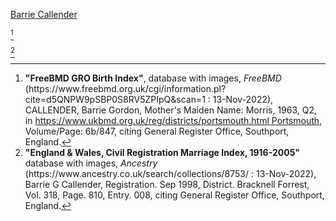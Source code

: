 [[Callender-401|Barrie Callender]]

<ref>
'''"FreeBMD GRO Birth Index"''', database with images, ''FreeBMD'' (https://www.freebmd.org.uk/cgi/information.pl?cite=d5QNPW9pSBP0S8RV5ZPIpQ&scan=1 : 13-Nov-2022),
CALLENDER, Barrie Gordon, Mother's Maiden Name: Morris, 1963, Q2, in [[https://www.ukbmd.org.uk/reg/districts/portsmouth.html Portsmouth]], Volume/Page: 6b/847,
citing General Register Office, Southport, England.
</ref>

<ref>
'''"England & Wales, Civil Registration Marriage Index, 1916-2005"''' database with images, ''Ancestry'' (https://www.ancestry.co.uk/search/collections/8753/ : 13-Nov-2022),
Barrie G Callender, Registration. Sep 1998, District. Bracknell Forrest, Vol. 318, Page. 810, Entry. 008,
citing General Register Office, Southport, England.
</ref>